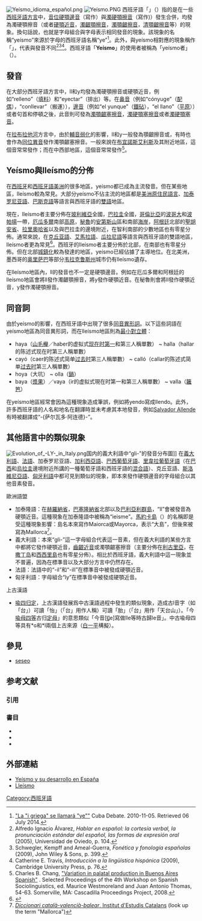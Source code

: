 {{NotChineseTitle|time=2021-11}}
[[File:Yeísmo_idioma_español.png|right]]
[[File:Yeísmo.PNG|right]]
西班牙語「'''{{lang|es|Yeísmo}}'''」（{{IPA-es|ɟ͡ʝeˈizmo}}）指的是在一些[[西班牙語|西班牙語]][[方言|方言]]中，[[音位|音位]][[硬顎邊音|硬顎邊音]]{{IPA|/ʎ/}}（寫作{{angbr|ll}}）與[[濁硬顎擦音|濁硬顎擦音]]{{IPA|/ʝ/}}（寫作{{angbr|y}})）發生合併，均發為濁硬顎擦音{{IPA|/ʝ/}}（或者[[硬顎近音|硬顎近音]]{{IPA|/j/}}，[[濁齦顎擦音|濁齦顎擦音]]{{IPA|/ʑ/}}，[[濁顎齦擦音|濁顎齦擦音]]{{IPA|/ʒ/}}，[[清顎齦擦音|清顎齦擦音]]{{IPA|/ʃ/}}等）的現象。換句話說，也就是字母組合{{angbr|ll}}與字母{{angbr|y}}表示相同發音的現象。該現象的名稱“yeísmo”來源於字母{{angbr|y}}的西班牙語名稱“ye”<ref>[http://www.cubadebate.cu/noticias/2010/11/05/la-i-griega-se-llamara-ye-y-la-ch-y-la-ll-desaparecen-por-decreto-de-la-academia-espanola/ "La "i griega" se llamará "ye""] {{Wayback|url=http://www.cubadebate.cu/noticias/2010/11/05/la-i-griega-se-llamara-ye-y-la-ch-y-la-ll-desaparecen-por-decreto-de-la-academia-espanola/ |date=20210617220625 }} Cuba Debate. 2010-11-05. Retrieved 06 July 2014.</ref>。此外，與yeísmo相對應的現象稱作「'''{{lang|es|Lleísmo}}'''」，代表{{angbr|ll}}與{{angbr|y}}發音不同<ref>Alfredo Ignacio Álvarez, ''Hablar en español: la cortesía verbal, la pronunciación estándar del español, las formas de expresión oral'' (2005), Universidad de Oviedo, p. 104.</ref><ref>Schwegler, Kempff and Ameal-Guerra, ''Fonética y fonología españolas'' (2009), John Wiley & Sons, p. 399.</ref><ref>Catherine E. Travis, ''Introducción a la lingüística hispánica'' (2009), Cambridge University Press, p. 76.</ref>。西班牙語「'''Yeísmo'''」的使用者被稱為「yeísmo者」（{{lang-es|yeísta}}）。

==發音==
在大部分西班牙語方言中，ll和y均發為濁硬顎擦音{{IPA|/ʝ/}}或硬顎近音{{IPA|/j/}}，例如“relleno”{{IPA|[reˈʝeno, reˈjeno]}}（[[填料|填料]]）和“eyectar”{{IPA|[eʝeɣˈtaɾ, ejeɣˈtaɾ]}}（排出）等。在[[鼻音_(辅音)|鼻音]]（例如“cónyuge”（[[配偶|配偶]]），“conllevar”（搬運）），[[邊音|邊音]]（例如“el yunque”（[[鐵砧|鐵砧]]），“el llano”（[[平原|平原]]））或者句首和停頓之後，此音則可發為[[濁顎齦塞擦音|濁顎齦塞擦音]]{{IPA|[dʒ]}}，[[濁硬顎塞擦音|濁硬顎塞擦音]]{{IPA|[ɟ͡ʝ]}}或者[[濁硬顎塞音|濁硬顎塞音]]{{IPA|[ɟ]}}。

在[[拉布拉他河|拉布拉他河]]方言中，由於[[輔音弱化|輔音弱化]]的影響，ll和y一般發為顎齦擦音{{IPA|/ʒ/}}或{{IPA|/ʃ/}}，有時也會作為[[同位異音|同位異音]]發作濁顎齦塞擦音{{IPA|[dʒ]}}。一般來說在[[布宜諾斯艾利斯|布宜諾斯艾利斯]]及其附近地區，這個音常常發作{{IPA|/ʃ/}}；而在中西部地區，這個音常常發作{{IPA|/ʒ/}}<ref>Charles B. Chang, [http://www.lingref.com/cpp/wss/4/paper1755.pdf "Variation in palatal production in Buenos Aires Spanish"] {{Wayback|url=http://www.lingref.com/cpp/wss/4/paper1755.pdf |date=20131004213655 }}. Selected Proceedings of the 4th Workshop on Spanish Sociolinguistics, ed. Maurice Westmoreland and Juan Antonio Thomas, 54-63. Somerville, MA: Cascadilla Proceedings Project, 2008.</ref>。

==Yeísmo與lleísmo的分佈==
在[[西班牙|西班牙]]和[[西班牙語美洲|西班牙語美洲]]的很多地區，yeísmo都已成為主流發音。但在某些地區，lleísmo較為常見。大部分yeísmo不佔主流的地區都是[[美洲原住民語言|美洲原住民語言]]、[[加泰罗尼亚語|加泰罗尼亚語]]、[[巴斯克語|巴斯克語]]等語言與西班牙語的[[雙語|雙語]]地區。

現在，lleísmo者主要分佈在[[玻利維亞|玻利維亞]]全國，[[巴拉圭|巴拉圭]]全國，[[哥倫比亞|哥倫比亞]]的[[波哥大|波哥大]]和[[波帕揚|波帕揚]]一帶，[[厄瓜多爾|厄瓜多爾]]南部[[高原|高原]]，[[秘魯|秘魯]]的[[安第斯山|安第斯山]]區和南部[[海岸|海岸]]，[[阿根廷|阿根廷]]北部的[[聖胡安省_(阿根廷)|聖胡安省]]、[[拉里奧哈省|拉里奧哈省]]以及與巴拉圭的邊境附近，在智利南部的少數地區也有零星分佈。通常來說，在[[克丘亚語|克丘亚語]]、[[艾馬拉語|艾馬拉語]]、[[瓜拉尼語|瓜拉尼語]]等語言與西班牙語的雙語地區，lleísmo者更為常見<ref>{{cite web|url=http://www.elcastellano.org/america5.html|title=El español de América|first=Rafael|last=Lapesa|language=es|publisher=Cultural Antonio de Nebrija|deadurl=yes|archiveurl=https://web.archive.org/web/20110111075101/http://www.elcastellano.org/america5.html|archivedate=2011-01-11|accessdate=2014-07-06}}</ref>。西班牙的lleísmo者主要分佈於北部，在南部也有零星分佈。但在北部[[城鎮化|城鎮化]]較為發達的地區，yeísmo已經佔據了主導地位。在北美洲，墨西哥的[[奥里萨巴|奥里萨巴]]等部分[[韦拉克鲁斯州|韦拉克鲁斯州]]城市仍有lleísmo遺存。

在lleísmo地區內，ll的發音也不一定是硬顎邊音{{IPA|/ʎ/}}。例如在厄瓜多爾和阿根廷的lleísmo地區會將ll發作濁齦顎擦音{{IPA|/ʑ/}}，將y發作硬顎近音{{IPA|/j/}}。在秘魯則會將ll發作硬顎近音{{IPA|/j/}}，y發作濁硬顎擦音{{IPA|/ʝ/}}。

==同音詞==
由於yeísmo的影響，在西班牙語中出現了很多[[同音異形詞|同音異形詞]]。以下這些詞語在yeísmo地區為同音異形詞，而在lleísmo地區則為[[最小對立體|最小對立體]]：

*haya（[[山毛櫸|山毛櫸]]／haber的虚拟式[[现在时|现在时]][[第一人稱|第一]]和第三人稱單數） ~ halla（hallar的陈述式现在时第三人稱單數）
*cayó（caer的陈述式简单[[过去时|过去时]]第三人稱單數） ~ calló（callar的陈述式简单[[过去时|过去时]]第三人稱單數）
*hoya（大坑） ~ olla（[[鍋|鍋]]）
*baya（[[漿果|漿果]]）／vaya（ir的虚拟式現在时第一和第三人稱單數） ~ valla（[[籬笆|籬笆]]）

在yeísmo地區經常會因為這種現象造成筆誤，例如將yendo寫成llendo。此外，許多西班牙語的人名和地名在翻譯時並未考慮其本地發音，例如[[萨尔瓦多·阿连德|Salvador Allende]]有時被翻譯成“-{萨尔瓦多·阿连德}-”。

==其他語言中的類似現象==
[[File:Evolution_of_-LY-_in_Italy.png|thumb]]国内的義大利語中“gli-”的發音分布圖]]
在[[義大利語|義大利語]]、[[法語|法語]]、加泰罗尼亚語、[[加利西亞語|加利西亞語]]、[[巴西葡萄牙語|巴西葡萄牙語]]、[[里韋拉|里韋拉]][[葡萄牙語|葡萄牙語]]（在[[巴西|巴西]]和[[烏拉圭|烏拉圭]]邊境附近所講的一種葡萄牙語和西班牙語的[[混合語|混合語]]）、克丘亚語、[[斯洛維尼亞語|斯洛維尼亞語]]、[[匈牙利語|匈牙利語]]中都可見到類似的現象，即本來發作硬顎邊音{{IPA|/ʎ/}}的字母組合以其他音素發音。
;歐洲語盟
* 加泰隆語：在[[赫羅納省|赫羅納省]]，[[巴塞隆納省|巴塞隆納省]]北部以及[[巴利亞利群島|巴利亞利群島]]，“ll”會被發音為硬顎近音{{IPA|/j/}}。這種現象在加泰隆語中被稱為“ieisme”。[[馬約卡島|馬約卡島]]（{{lang-es|Mallorca}}）的名稱即是受這種現象影響：島名本來寫作Maiorca或Mayorca，表示“大島”，但後來被寫為Mallorca<ref>[http://dcvb.iec.cat/ ''Diccionari català-valencià-balear'', Institut d'Estudis Catalans] {{Wayback|url=http://dcvb.iec.cat/ |date=20151104131743 }} (look up the term "Mallorca")</ref>。
* 義大利語：本來“gli-”這一字母組合代表{{IPA|/ʎ/}}這一音素，但在義大利語的某些方言中都將它發作硬顎近音{{IPA|/j/}}，[[齒齦近音|齒齦近音]]{{IPA|/ɹ/}}或濁顎齦塞擦音{{IPA|[dʒ]}}（{{IPA|[dʒ]}}主要分佈在[[利古里亞|利古里亞]]，在[[撒丁岛|撒丁岛]]和[[西西里島|西西里島]]也有零星分佈）。相比於西班牙語，義大利語中這一現象並不普遍，因為在標準音以及大部分方言中{{IPA|/ʎ/}}仍然存在。
* 法語：法語中的“-il”和“-ill”在標準音中被發成硬顎近音{{IPA|/j/}}。
* 匈牙利語：字母組合“ly”在標準音中被發成硬顎近音{{IPA|/j/}}。
;上古漢語
* [[喩四归定|喩四归定]]，上古漢語發展爲中古漢語過程中發生的類似現象，造成古l音字（如「台」）可讀「怡」（「台」用作人稱）可讀「胎」（「台」用作「天台山」）。「今[[以母|喩母四等]]古归[[定母|定母]]」的意思類似「今音[ɟ͡ʝe]寫做lle等時古歸le音」。中古喩母四等具有*ɢ和*l兩個上古來源（[[白一平|白一平]]構擬）。

== 參見 ==
*[[seseo|seseo]]

== 参考文献 ==
=== 引用 ===
{{Reflist|2}}

=== 書目 ===
* {{cite book |title = A Brief History of the Spanish Language |url = https://archive.org/details/briefhistoryspan00phar |first = David |last = Pharies |publisher = University of Chicago Press |year = 2007 |isbn = 978-0-226-66683-9 |pages = [https://archive.org/details/briefhistoryspan00phar/page/76 76], 144, 197, 200, 213}}
* {{citation
|last = Navarro
|first = Tomás
|year = 1964
|title = Nuevos datos sobre el yeísmo en España
|journal = Thesavrvs: Boletín del Instituto Caro y Cuervo
|volume = 19
|issue = 1
|pages = 1–117
|url = http://cvc.cervantes.es/lengua/thesaurus/pdf/19/TH_19_001_001_1.pdf
|accessdate = 2014-07-06
|archive-date = 2021-06-01
|archive-url = https://web.archive.org/web/20210601084409/https://cvc.cervantes.es/lengua/thesaurus/pdf/19/TH_19_001_001_1.pdf
}}
* {{citation
|last = Torreblanca
|first = Máximo
|year =1974
|title = Estado actual del lleísmo y de la h aspirada en el noroeste de la provincia de Toledo
|journal = Revista de dialectología y tradiciones populares
|volume = 30
|issue = 1-2
|pages = 77–90
}}

== 外部連結 ==
* [https://web.archive.org/web/20121209040917/http://dialectos.wikispaces.com/El+ye%C3%ADsmo+y+su+desarrollo+en+Espa%C3%B1a Yeísmo y su desarrollo en España] 
* [https://web.archive.org/web/20100616062629/http://dialectos.wikispaces.com/Lle%C3%ADsmo Lleísmo]

[[Category:西班牙語|Category:西班牙語]]